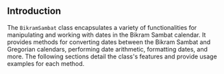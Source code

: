 ## Introduction

The `BikramSambat` class encapsulates a variety of functionalities for manipulating and working with dates in the Bikram Sambat calendar. It provides methods for converting dates between the Bikram Sambat and Gregorian calendars, performing date arithmetic, formatting dates, and more. The following sections detail the class's features and provide usage examples for each method.
